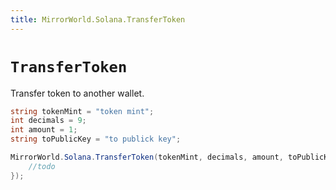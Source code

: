 ```yaml
---
title: MirrorWorld.Solana.TransferToken
---
```


# `TransferToken`

Transfer token to another wallet.

```csharp
string tokenMint = "token mint";
int decimals = 9;
int amount = 1;
string toPublicKey = "to publick key";

MirrorWorld.Solana.TransferToken(tokenMint, decimals, amount, toPublicKey, null, (res) => {
    //todo
});
```